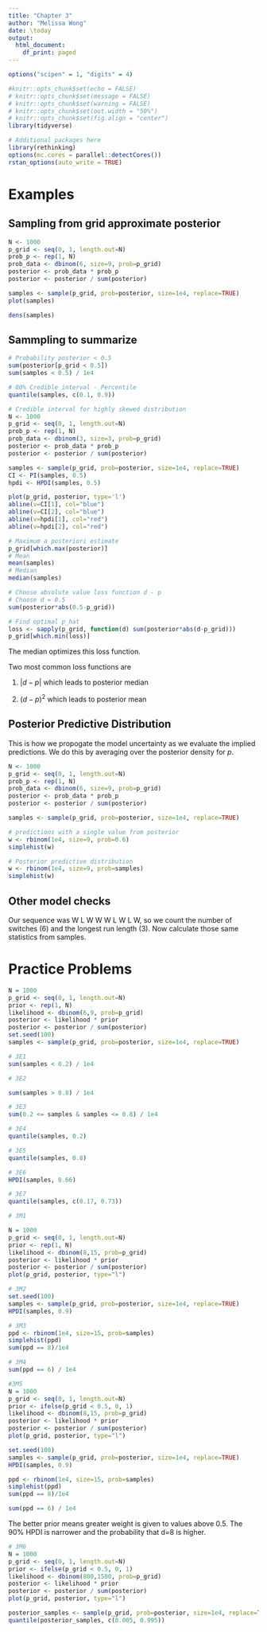 ```yaml
---
title: "Chapter 3"
author: "Melissa Wong"
date: \today
output:
  html_document:
    df_print: paged
---
```


```r
options("scipen" = 1, "digits" = 4)

#knitr::opts_chunk$set(echo = FALSE)
# knitr::opts_chunk$set(message = FALSE)
# knitr::opts_chunk$set(warning = FALSE)
# knitr::opts_chunk$set(out.width = "50%")
# knitr::opts_chunk$set(fig.align = "center")
library(tidyverse)
```

```r
# Additional packages here
library(rethinking)
options(mc.cores = parallel::detectCores())
rstan_options(auto_write = TRUE)
```

# Examples

## Sampling from grid approximate posterior

```r
N <- 1000
p_grid <- seq(0, 1, length.out=N)
prob_p <- rep(1, N)
prob_data <- dbinom(6, size=9, prob=p_grid)
posterior <- prob_data * prob_p
posterior <- posterior / sum(posterior)

samples <- sample(p_grid, prob=posterior, size=1e4, replace=TRUE)
plot(samples)
```
```r
dens(samples)
```

## Sammpling to summarize

```r
# Probability posterior < 0.5
sum(posterior[p_grid < 0.5])
sum(samples < 0.5) / 1e4
```

```r
# 80% Credible interval - Percentile
quantile(samples, c(0.1, 0.9))
```

```r
# Credible interval for highly skewed distribution
N <- 1000
p_grid <- seq(0, 1, length.out=N)
prob_p <- rep(1, N)
prob_data <- dbinom(3, size=3, prob=p_grid)
posterior <- prob_data * prob_p
posterior <- posterior / sum(posterior)

samples <- sample(p_grid, prob=posterior, size=1e4, replace=TRUE)
CI <- PI(samples, 0.5)
hpdi <- HPDI(samples, 0.5)

plot(p_grid, posterior, type='l')
abline(v=CI[1], col="blue")
abline(v=CI[2], col="blue")
abline(v=hpdi[1], col="red")
abline(v=hpdi[2], col="red")
```

```r
# Maximum a posteriori estimate
p_grid[which.max(posterior)]
# Mean
mean(samples)
# Median
median(samples)
```

```r
# Choose absolute value loss function d - p
# Choose d = 0.5
sum(posterior*abs(0.5-p_grid))

# Find optimal p_hat
loss <- sapply(p_grid, function(d) sum(posterior*abs(d-p_grid)))
p_grid[which.min(loss)]
```

The median optimizes this loss function.

Two most common loss functions are

1. $|d-p|$ which leads to posterior median

2. $(d-p)^2$ which leads to posterior mean

## Posterior Predictive Distribution

This is how we propogate the model uncertainty as we evaluate the implied predictions.  We do this by averaging over the posterior density for $p$.


```r
N <- 1000
p_grid <- seq(0, 1, length.out=N)
prob_p <- rep(1, N)
prob_data <- dbinom(6, size=9, prob=p_grid)
posterior <- prob_data * prob_p
posterior <- posterior / sum(posterior)

samples <- sample(p_grid, prob=posterior, size=1e4, replace=TRUE)
```

```r
# predictions with a single value from posterior
w <- rbinom(1e4, size=9, prob=0.6)
simplehist(w)
```

```r
# Posterior predictive distribution
w <- rbinom(1e4, size=9, prob=samples)
simplehist(w)
```

## Other model checks

Our sequence was W L W W W L W L W, so we count the number of switches (6) and the longest run length (3).  Now calculate those same statistics from samples.

# Practice Problems

```r
N = 1000
p_grid <- seq(0, 1, length.out=N)
prior <- rep(1, N)
likelihood <- dbinom(6,9, prob=p_grid)
posterior <- likelihood * prior
posterior <- posterior / sum(posterior)
set.seed(100)
samples <- sample(p_grid, prob=posterior, size=1e4, replace=TRUE)
```


```r
# 3E1
sum(samples < 0.2) / 1e4
```

```r
# 3E2

sum(samples > 0.8) / 1e4
```

```r
# 3E3
sum(0.2 <= samples & samples <= 0.8) / 1e4
```

```r
# 3E4
quantile(samples, 0.2)
```

```r
# 3E5
quantile(samples, 0.8)
```

```r
# 3E6
HPDI(samples, 0.66)
```

```r
# 3E7
quantile(samples, c(0.17, 0.73))
```

```r
# 3M1

N = 1000
p_grid <- seq(0, 1, length.out=N)
prior <- rep(1, N)
likelihood <- dbinom(8,15, prob=p_grid)
posterior <- likelihood * prior
posterior <- posterior / sum(posterior)
plot(p_grid, posterior, type="l")
```

```r
# 3M2
set.seed(100)
samples <- sample(p_grid, prob=posterior, size=1e4, replace=TRUE)
HPDI(samples, 0.9)
```

```r
# 3M3
ppd <- rbinom(1e4, size=15, prob=samples)
simplehist(ppd)
sum(ppd == 8)/1e4
```

```r
# 3M4
sum(ppd == 6) / 1e4
```

```r
#3M5
N = 1000
p_grid <- seq(0, 1, length.out=N)
prior <- ifelse(p_grid < 0.5, 0, 1)
likelihood <- dbinom(8,15, prob=p_grid)
posterior <- likelihood * prior
posterior <- posterior / sum(posterior)
plot(p_grid, posterior, type="l")

set.seed(100)
samples <- sample(p_grid, prob=posterior, size=1e4, replace=TRUE)
HPDI(samples, 0.9)

ppd <- rbinom(1e4, size=15, prob=samples)
simplehist(ppd)
sum(ppd == 8)/1e4

sum(ppd == 6) / 1e4
```

The better prior means greater weight is given to values above 0.5.  The 90% HPDI is narrower and the probability that d=8 is higher.

```r
# 3M6
N = 1000
p_grid <- seq(0, 1, length.out=N)
prior <- ifelse(p_grid < 0.5, 0, 1)
likelihood <- dbinom(800,1500, prob=p_grid)
posterior <- likelihood * prior
posterior <- posterior / sum(posterior)
plot(p_grid, posterior, type="l")

posterior_samples <- sample(p_grid, prob=posterior, size=1e4, replace=TRUE)
quantile(posterior_samples, c(0.005, 0.995))
```

